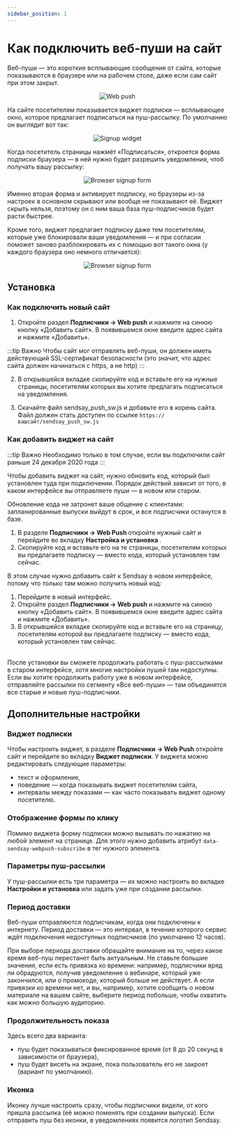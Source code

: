 ```yaml
---
sidebar_position: 1
---
```


# Как подключить веб-пуши на сайт
Веб-пуши — это короткие всплывающие сообщения от сайта, которые показываются в браузере или на рабочем столе, даже если сам сайт при этом закрыт.

<p align="center">
    <img src={webPush} alt="Web push" />
</p>

На сайте посетителям показывается виджет подписки — всплывающее окно, которое предлагает подписаться на пуш-рассылку. По умолчанию он выглядит вот так:

<p align="center">
    <img src={widget} alt="Signup widget" />
</p>

Когда посетитель страницы нажмёт «Подписаться», откроется форма подписки браузера — в ней нужно будет разрешить уведомления, чтоб получать вашу рассылку:

<p align="center">
    <img src={signupForm} alt="Browser signup form" />
</p>

Именно вторая форма и активирует подписку, но браузеры из-за настроек в основном скрывают или вообще не показывают её. Виджет скрыть нельзя, поэтому он с ним ваша база пуш-подписчиков будет расти быстрее.

Кроме того, виджет предлагает подписку даже тем посетителям, которые уже блокировали ваши уведомления — и при согласии поможет заново разблокировать их с помощью вот такого окна (у каждого браузера оно немного отличается):

<p align="center">
    <img src={widgetUnblocks} alt="Browser signup form" />
</p>

## Установка
### Как подключить новый сайт
1. Откройте раздел **Подписчики → Web push** и нажмите на синюю кнопку «Добавить сайт». В появившемся окне введите адрес сайта и нажмите «Добавить».

:::tip Важно
Чтобы сайт мог отправлять веб-пуши, он должен иметь действующий SSL-сертификат безопасности (это значит, что адрес сайта должен начинаться с https, а не http)
:::

2. В открывшейся вкладке скопируйте код и вставьте его на нужные страницы, посетителям которых вы хотите предлагать подписаться на уведомления.

3. Скачайте файл sendsay_push_sw.js и добавьте его в корень сайта. Файл должен стать доступен по ссылке `https://вашсайт/sendsay_push_sw.js`

### Как добавить виджет на сайт
:::tip Важно
Необходимо только в том случае, если вы подключили сайт раньше 24 декабря 2020 года
:::

Чтобы добавить виджет на сайт, нужно обновить код, который был установлен туда при подключении. Порядок действий зависит от того, в каком интерфейсе вы отправляете пуши — в новом или старом.

Обновление кода не затронет ваше общение с клиентами: запланированные выпуски выйдут в срок, и все подписчики останутся в базе.

<Tabs>
    <TabItem value="key1" label="В новом интерфейсе" default>
        <ol>
            <li>
                В разделе <b> Подписчики → Web Push </b> откройте нужный сайт и перейдите во вкладку <b> Настройка и установка </b>.
            </li>
            <li>
                Скопируйте код и вставьте его на те страницы, посетителям которых вы предлагаете подписку — вместо кода, который установлен там сейчас.
            </li>
        </ol>
    </TabItem>
    <TabItem value="key2" label="В предыдущем интерфейсе">
    В этом случае нужно добавить сайт к Sendsay в новом интерфейсе, потому что только там можно получить новый код:
        <ol>
            <li>
                Перейдите в новый интерфейс.
            </li>
            <li>
                Откройте раздел <b> Подписчики → Web push </b> и нажмите на синюю кнопку «Добавить сайт». В появившемся окне введите адрес сайта и нажмите «Добавить».
            </li>
            <li>
                В открывшейся вкладке скопируйте код и вставьте его на страницу, посетителям которой вы предлагаете подписку — вместо кода, который установлен там сейчас.
            </li>
        </ol>
    <br/>
    После установки вы сможете продолжать работать с пуш-рассылками в старом интерфейсе, хотя  многие настройки пушей там недоступны. Если вы хотите продолжить работу уже в новом интерфейсе, отправляйте рассылки по сегменту «Все веб-пуши» — там объединятся все старые и новые пуш-подписчики.
    </TabItem>
</Tabs>

## Дополнительные настройки
### Виджет подписки
Чтобы настроить виджет, в разделе **Подписчики → Web Push** откройте сайт и перейдите во вкладку **Виджет подписки**. У виджета можно редактировать следующие параметры:
- текст и оформление,
- поведение — когда показывать виджет посетителям сайта,
- интервалы между показами — как часто показывать виджет одному посетителю.

### Отображение формы по клику
Помимо виджета форму подписки можно вызывать по нажатию на любой элемент на странице. Для этого нужно добавить атрибут `data-sendsay-webpush-subscribe` в тег нужного элемента.

### Параметры пуш-рассылки
У пуш-рассылки есть три параметра — их можно настроить во вкладке **Настройки и установка** или задать уже при создании рассылки.

### Период доставки
Веб-пуши отправляются подписчикам, когда они подключены к интернету. Период доставки — это интервал, в течение которого сервис ждёт подключения недоступных подписчиков (по умолчанию 12 часов).

При выборе периода доставки обращайте внимание на то, через какое время веб-пуш перестанет быть актуальным. Не ставьте большие значения, если есть привязка ко времени: например, подписчики вряд ли обрадуются, получив уведомление о вебинаре, который уже закончился, или о промокоде, который больше не действует. А если привязки ко времени нет, и вы, например, хотите сообщить о новом материале на вашем сайте, выберите период побольше, чтобы охватить как можно большую аудиторию.

### Продолжительность показа
Здесь всего два варианта:
- пуш будет показываться фиксированное время (от 8 до 20 секунд в зависимости от браузера),
- пуш будет висеть на экране, пока пользователь его не закроет (вариант по умолчанию).

### Иконка
Иконку лучше настроить сразу, чтобы подписчики видели, от кого пришла рассылка (её можно поменять при создании выпуска). Если отправить пуш без иконки, в уведомлениях появится логотип Sendsay.